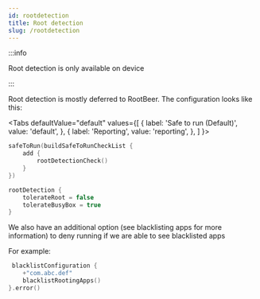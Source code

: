```yaml
---
id: rootdetection 
title: Root detection 
slug: /rootdetection
---
```


:::info

Root detection is only available on device

:::

Root detection is mostly deferred to RootBeer. The configuration looks like this:


<Tabs
    defaultValue="default"
    values={[
        { label: 'Safe to run (Default)', value: 'default', },
        { label: 'Reporting', value: 'reporting', },
    ]
    }>

<TabItem value="default">

```kotlin
safeToRun(buildSafeToRunCheckList {
    add {
        rootDetectionCheck()
    }
})
```

</TabItem>

<TabItem value="reporting">

```kotlin
rootDetection {
    tolerateRoot = false
    tolerateBusyBox = true
}
```

We also have an additional option (see blacklisting apps for more information) to deny running if we are able to see
blacklisted apps

For example:

```kotlin
 blacklistConfiguration {
    +"com.abc.def"
    blacklistRootingApps()
}.error()
```

</TabItem>
</Tabs>
